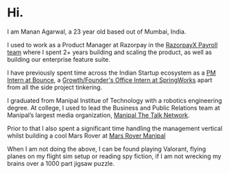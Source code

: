 # Hi.
I am Manan Agarwal, a 23 year old based out of Mumbai, India. 

I used to work as a Product Manager at Razorpay in the [RazorpayX Payroll team](https://razorpay.com/payroll/) where I spent 2+ years building and scaling the product, as well as building our enterprise feature suite.

I have previously spent time across the Indian Startup ecosystem as a [PM Intern at Bounce](https://www.mananagarwal.in/pm-internship-at-bounce-learnings-and-the-experience), a [Growth/Founder's Office Intern at SpringWorks](https://www.linkedin.com/posts/mananagarwal03_internship-startups-bangalore-activity-6615235098830827520-Gsql) apart from all the side project tinkering.

I graduated from Manipal Institue of Technology with a robotics engineering degree. At college, I used to lead the Business and Public Relations team at Manipal’s largest media organization, [Manipal The Talk Network](https://www.manipalthetalk.org/). 

Prior to that I also spent a significant time handling the management vertical whilst building a cool Mars Rover at [Mars Rover Manipal](http://marsrovermanipal.com/)

When I am not doing the above, I can be found playing Valorant, flying planes on my flight sim setup or reading spy fiction, if I am not wrecking my brains over a 1000 part jigsaw puzzle.
